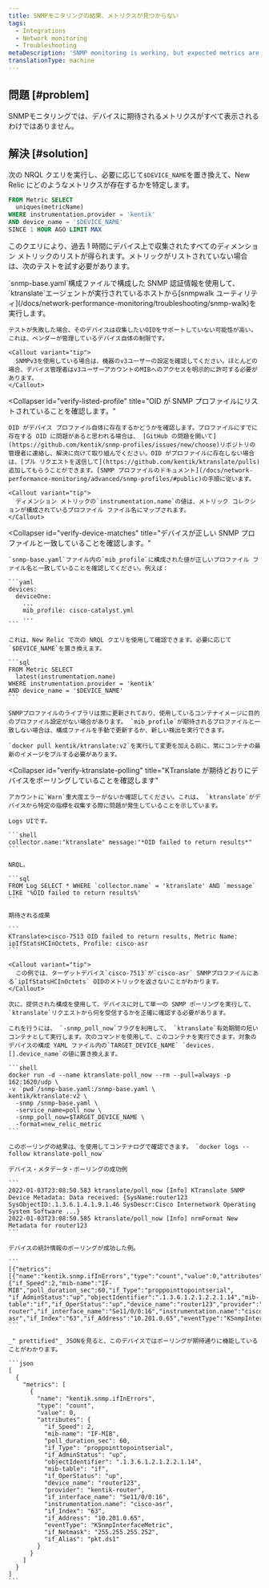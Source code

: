 ```yaml
---
title: SNMPモニタリングの結果、メトリクスが見つからない
tags:
  - Integrations
  - Network monitoring
  - Troubleshooting
metaDescription: 'SNMP monitoring is working, but expected metrics are missing.'
translationType: machine
---
```


## 問題 [#problem]

SNMPモニタリングでは、デバイスに期待されるメトリクスがすべて表示されるわけではありません。

## 解決 [#solution]

次の NRQL クエリを実行し、必要に応じて`$DEVICE_NAME`を置き換えて、New Relic にどのようなメトリクスが存在するかを特定します。

```sql
FROM Metric SELECT 
  uniques(metricName) 
WHERE instrumentation.provider = 'kentik' 
AND device_name = '$DEVICE_NAME'
SINCE 1 HOUR AGO LIMIT MAX
```

このクエリにより、過去 1 時間にデバイス上で収集されたすべてのディメンション メトリックのリストが得られます。メトリックがリストされていない場合は、次のテストを試す必要があります。

<CollapserGroup>
  <Collapser
    id="verify-device-response"
    title="デバイスがターゲットOIDに応答することを確認する"
  >
    `snmp-base.yaml`構成ファイルで構成した SNMP 認証情報を使用して、 `ktranslate`エージェントが実行されているホストから[snmpwalk ユーティリティ](/docs/network-performance-monitoring/troubleshooting/snmp-walk)を実行します。

    テストが失敗した場合、そのデバイスは収集したいOIDをサポートしていない可能性が高い。これは、ベンダーが管理しているデバイス自体の制限です。

    <Callout variant="tip">
      SNMPv3を使用している場合は、機器のv3ユーザーの設定を確認してください。ほとんどの場合、デバイス管理者はv3ユーザーアカウントのMIBへのアクセスを明示的に許可する必要があります。
    </Callout>
  </Collapser>

  <Collapser
    id="verify-listed-profile"
    title="OID が SNMP プロファイルにリストされていることを確認します。"
  >
    OID がデバイス プロファイル自体に存在するかどうかを確認します。プロファイルにすでに存在する OID に問題があると思われる場合は、 [GitHub の問題を開いて](https://github.com/kentik/snmp-profiles/issues/new/choose)リポジトリの管理者に連絡し、解決に向けて取り組んでください。OID がプロファイルに存在しない場合は、[プル リクエストを送信して](https://github.com/kentik/ktranslate/pulls)追加してもらうことができます。[SNMP プロファイルのドキュメント](/docs/network-performance-monitoring/advanced/snmp-profiles/#public)の手順に従います。

    <Callout variant="tip">
      ディメンション メトリックの`instrumentation.name`の値は、メトリック コレクションが構成されているプロファイル ファイル名にマップされます。
    </Callout>
  </Collapser>

  <Collapser
    id="verify-device-matches"
    title="デバイスが正しい SNMP プロファイルと一致していることを確認します。"
  >
    `snmp-base.yaml`ファイル内の`mib_profile`に構成された値が正しいプロファイル ファイル名と一致していることを確認してください。例えば：

    ```yaml
    devices:
      deviceOne:
        ...
        mib_profile: cisco-catalyst.yml
        ...
    ```

    これは、New Relic で次の NRQL クエリを使用して確認できます。必要に応じて`$DEVICE_NAME`を置き換えます。

    ```sql
    FROM Metric SELECT
      latest(instrumentation.name)
    WHERE instrumentation.provider = 'kentik'
    AND device_name = '$DEVICE_NAME'
    ```

    SNMPプロファイルのライブラリは常に更新されており、使用しているコンテナイメージに目的のプロファイル設定がない場合があります。 `mib_profile`が期待されるプロファイルと一致しない場合は、構成ファイルを手動で更新するか、新しい検出を実行できます。

    `docker pull kentik/ktranslate:v2`を実行して変更を加える前に、常にコンテナの最新のイメージをプルする必要があります。
  </Collapser>

  <Collapser
    id="verify-ktranslate-polling"
    title="KTranslate が期待どおりにデバイスをポーリングしていることを確認します"
  >
    アカウントに`Warn`重大度エラーがないか確認してください。これは、 `ktranslate`がデバイスから特定の指標を収集する際に問題が発生していることを示しています。

    Logs UIです。

    ```shell
    collector.name:"ktranslate" message:"*OID failed to return results*"
    ```

    NRQL。

    ```sql
    FROM Log SELECT * WHERE `collector.name` = 'ktranslate' AND `message` LIKE '%OID failed to return results%'
    ```

    期待される成果

    ```
    KTranslate>cisco-7513 OID failed to return results, Metric Name: ipIfStatsHCInOctets, Profile: cisco-asr
    ```

    <Callout variant="tip">
      この例では、ターゲットデバイス`cisco-7513`が`cisco-asr` SNMPプロファイルにある`ipIfStatsHCInOctets` OIDのメトリックを返さないことがわかります。
    </Callout>

    次に、提供された構成を使用して、デバイスに対して単一の SNMP ポーリングを実行して、 `ktranslate`リクエストから何を受信するかを正確に確認する必要があります。

    これを行うには、 `-snmp_poll_now`フラグを利用して、 `ktranslate`有効期間の短いコンテナとして実行します。次のコマンドを使用して、このコンテナを実行できます。対象のデバイスの構成 YAML ファイル内の`TARGET_DEVICE_NAME` `devices.[].device_name`の値に置き換えます。

    ```shell
    docker run -d --name ktranslate-poll_now --rm --pull=always -p 162:1620/udp \
    -v `pwd`/snmp-base.yaml:/snmp-base.yaml \
    kentik/ktranslate:v2 \
      -snmp /snmp-base.yaml \
      -service_name=poll_now \
      -snmp_poll_now=$TARGET_DEVICE_NAME \
      -format=new_relic_metric
    ```

    このポーリングの結果は、を使用してコンテナログで確認できます。 `docker logs --follow ktranslate-poll_now`

    デバイス・メタデータ・ポーリングの成功例

    ```
    2022-01-03T23:08:50.583 ktranslate/poll_now [Info] KTranslate SNMP Device Metadata: Data received: {SysName:router123 SysObjectID:.1.3.6.1.4.1.9.1.46 SysDescr:Cisco Internetwork Operating System Software ...}
    2022-01-03T23:08:50.585 ktranslate/poll_now [Info] nrmFormat New Metadata for router123
    ```

    デバイスの統計情報のポーリングが成功した例。

    ```
    [{"metrics":[{"name":"kentik.snmp.ifInErrors","type":"count","value":0,"attributes":{"if_Speed":2,"mib-name":"IF-MIB","poll_duration_sec":60,"if_Type":"proppointtopointserial", "if_AdminStatus":"up","objectIdentifier":".1.3.6.1.2.1.2.2.1.14","mib-table":"if","if_OperStatus":"up","device_name":"router123","provider":"kentik-router","if_interface_name":"Se11/0/0:16","instrumentation.name":"cisco-asr","if_Index":"63","if_Address":"10.201.0.65","eventType":"KSnmpInterfaceMetric","if_Netmask":"255.255.255.252","if_Alias":"pkt.ds1"}}]...}]
    ```

    _" prettified"_ JSONを見ると、このデバイスではポーリングが期待通りに機能していることがわかります。

    ```json
    [
      {
        "metrics": [
          {
            "name": "kentik.snmp.ifInErrors",
            "type": "count",
            "value": 0,
            "attributes": {
              "if_Speed": 2,
              "mib-name": "IF-MIB",
              "poll_duration_sec": 60,
              "if_Type": "proppointtopointserial",
              "if_AdminStatus": "up",
              "objectIdentifier": ".1.3.6.1.2.1.2.2.1.14",
              "mib-table": "if",
              "if_OperStatus": "up",
              "device_name": "router123",
              "provider": "kentik-router",
              "if_interface_name": "Se11/0/0:16",
              "instrumentation.name": "cisco-asr",
              "if_Index": "63",
              "if_Address": "10.201.0.65",
              "eventType": "KSnmpInterfaceMetric",
              "if_Netmask": "255.255.255.252",
              "if_Alias": "pkt.ds1"
            }
          }
        ]
      }
    ]
    ```
  </Collapser>
</CollapserGroup>